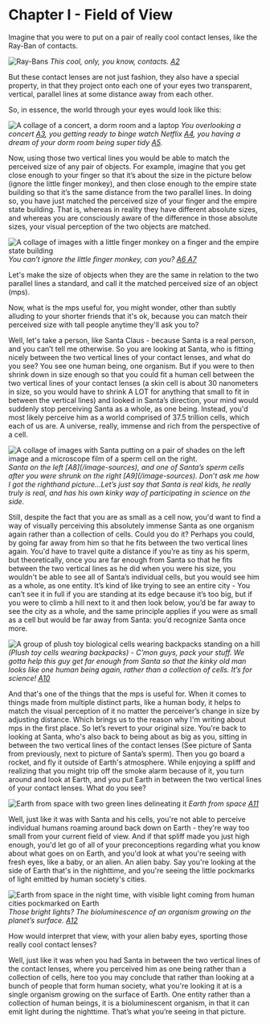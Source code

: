 
# Chapter I - Field of View

Imagine that you were to put on a pair of really cool contact lenses, like the Ray-Ban of contacts.

![Ray-Bans](../../public/images/understanding-our-whole/chapter-1/ray-bans.jpg)
<span style={imgDescStyle}><em>This cool, only, you know, contacts. [A2](/fullbook/image-sources#chapter-1---field-of-view)</em></span>

But these contact lenses are not just fashion, they also have a special property, in that they project onto each one of your eyes two transparent, vertical, parallel lines at some distance away from each other.

So, in essence, the world through your eyes would look like this:

![A collage of a concert, a dorm room and a laptop](../../public/images/understanding-our-whole/chapter-1/concert-dorm-room-laptop.png)
<span style={imgDescStyle}><em>You overlooking a concert [A3](/image-sources), you getting ready to binge watch Netflix [A4](/image-sources), you having a dream of your dorm room being super tidy [A5](/image-sources). </em></span>

Now, using those two vertical lines you would be able to match the perceived size of any pair of objects. For example, imagine that you get close enough to your finger so that it’s about the size in the picture below (ignore the little finger monkey), and then close enough to the empire state building so that it’s the same distance from the two parallel lines. In doing so, you have just matched the perceived size of your finger and the empire state building. That is, whereas in reality they have different absolute sizes, and whereas you are consciously aware of the difference in those absolute sizes, your visual perception of the two objects are matched.

![A collage of images with a little finger monkey on a finger and the empire state building](../../public/images/understanding-our-whole/chapter-1/little-finger-monkey-empire-state-building.png)
<span style={imgDescStyle}><em>You can’t ignore the little finger monkey, can you? [A6 A7](/image-sources)</em></span>

Let's make the size of objects when they are the same in relation to the two parallel lines a standard, and call it the matched perceived size of an object (mps).

Now, what is the mps useful for, you might wonder, other than subtly alluding to your shorter friends that it's ok, because you can match their perceived size with tall people anytime they'll ask you to?

Well, let's take a person, like Santa Claus - because Santa is a real person, and you can’t tell me otherwise. So you are looking at Santa, who is fitting nicely between the two vertical lines of your contact lenses, and what do you see? You see one human being, one organism. But if you were to then shrink down in size enough so that you could fit a human cell between the two vertical lines of your contact lenses (a skin cell is about 30 nanometers in size, so you would have to shrink A LOT for anything that small to fit in between the vertical lines) and looked in Santa’s direction, your mind would suddenly stop perceiving Santa as a whole, as one being. Instead, you'd most likely perceive him as a world comprised of 37.5 trillion cells, which each of us are. A universe, really, immense and rich from the perspective of a cell.
<br/>

<Image src="/images/understanding-our-whole/chapter-1/santa-and-his-sperm-cell.png" alt="A collage of images with Santa putting on a pair of shades on the left image and a microscope film of a sperm cell on the right." width={1000} height={500} />
<span style={imgDescStyle}><em>Santa on the left [A8](/image-sources), and one of Santa’s sperm cells after you were shrunk on the right [A9](/image-sources). Don’t ask me how I got the righthand picture…Let’s just say that Santa is real kids, he really truly is real, and has his own kinky way of participating in science on the side.</em></span>

Still, despite the fact that you are as small as a cell now, you'd want to find a way of visually perceiving this absolutely immense Santa as one organism again rather than a collection of cells. Could you do it? Perhaps you could, by going far away from him so that he fits between the two vertical lines again. You'd have to travel quite a distance if you’re as tiny as his sperm, but theoretically, once you are far enough from Santa so that he fits between the two vertical lines as he did when you were his size, you wouldn't be able to see all of Santa’s individual cells, but you would see him as a whole, as one entity. It’s kind of like trying to see an entire city - You can’t see it in full if you are standing at its edge because it’s too big, but if you were to climb a hill next to it and then look below, you’d be far away to see the city as a whole, and the same principle applies if you were as small as a cell but would be far away from Santa: you’d recognize Santa once more.

![A group of plush toy biological cells wearing backpacks standing on a hill](../../public/images/understanding-our-whole/chapter-1/biological-cells-wearing-backpacks-on-a-hill.jpg)
<span style={imgDescStyle}><em>(Plush toy cells wearing backpacks) - C’mon guys, pack your stuff. We gotta help this guy get far enough from Santa so that the kinky old man looks like one human being again, rather than a collection of cells. It’s for science! [A10](/fullbook/image-sources#chapter-1---field-of-view)</em></span>

And that's one of the things that the mps is useful for. When it comes to things made from multiple distinct parts, like a human body, it helps to match the visual perception of it no matter the perceiver’s change in size by adjusting distance. Which brings us to the reason why I'm writing about mps in the first place.
So let’s revert to your original size. You're back to looking at Santa, who's also back to being about as big as you, sitting in between the two vertical lines of the contact lenses (See picture of Santa from previously, next to picture of Santa’s sperm). Then you go board a rocket, and fly it outside of Earth's atmosphere. While enjoying a spliff and realizing that you might trip off the smoke alarm because of it, you turn around and look at Earth, and you put Earth in between the two vertical lines of your contact lenses. What do you see?

![Earth from space with two green lines delineating it](../../public/images/understanding-our-whole/chapter-1/earth-from-space-with-cool-contacts.jpg)
<span style={imgDescStyle}><em>Earth from space [A11](/fullbook/image-sources#chapter-1---field-of-view)</em></span>

Well, just like it was with Santa and his cells, you're not able to perceive individual humans roaming around back down on Earth - they're way too small from your current field of view. And if that spliff made you just high enough, you'd let go of all of your preconceptions regarding what you know about what goes on on Earth, and you'd look at what you're seeing with fresh eyes, like a baby, or an alien. An alien baby. Say you're looking at the side of Earth that's in the nighttime, and you're seeing the little pockmarks of light emitted by human society's cities.

![Earth from space in the night time, with visible light coming from human cities pockmarked on Earth](../../public/images/understanding-our-whole/chapter-1/earth-at-night-time.jpg)
<span style={imgDescStyle}><em>Those bright lights? The bioluminescence of an organism growing on the planet’s surface.  [A12](/fullbook/image-sources#chapter-1---field-of-view)</em></span>

How would interpret that view, with your alien baby eyes, sporting those really cool contact lenses?

Well, just like it was when you had Santa in between the two vertical lines of the contact lenses, where you perceived him as one being rather than a collection of cells, here too you may conclude that rather than looking at a bunch of people that form human society, what you're looking it at is a single organism growing on the surface of Earth. One entity rather than a collection of human beings, it is a bioluminescent organism, in that it can emit light during the nighttime. That’s what you’re seeing in that picture.

